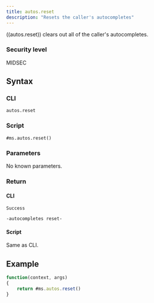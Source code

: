 ```yaml
---
title: autos.reset
description: "Resets the caller's autocompletes"
---
```


((autos.reset)) clears out all of the caller's autocompletes.

### Security level

MIDSEC

## Syntax

### CLI

```
autos.reset
```

### Script

```
#ms.autos.reset()
```

### Parameters

No known parameters.

### Return

#### CLI

```
Success

-autocompletes reset-
```

#### Script

Same as CLI.

## Example

```js
function(context, args)
{
	return #ms.autos.reset()
}
```
